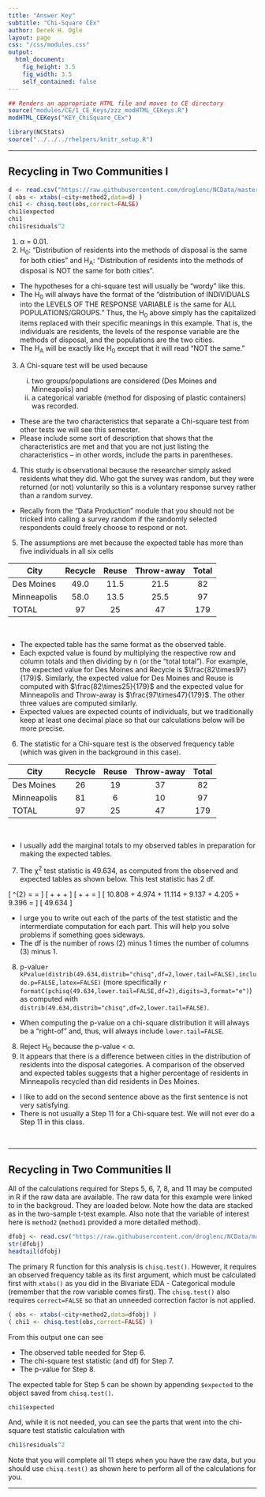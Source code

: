 ```yaml
---
title: "Answer Key"
subtitle: "Chi-Square CEx"
author: Derek H. Ogle
layout: page
css: "/css/modules.css"
output:
  html_document:
    fig_height: 3.5
    fig_width: 3.5
    self_contained: false
---
```


```r
## Renders an appropriate HTML file and moves to CE directory
source("modules/CE/1_CE_Keys/zzz_modHTML_CEKeys.R")
modHTML_CEKeys("KEY_ChiSquare_CEx")
```

```r
library(NCStats)
source("../../../rhelpers/knitr_setup.R")
```

----

## Recycling in Two Communities I
```r
d <- read.csv("https://raw.githubusercontent.com/droglenc/NCData/master/PlasticRecycling.csv")
( obs <- xtabs(~city+method2,data=d) )
chi1 <- chisq.test(obs,correct=FALSE)
chi1$expected
chi1
chi1$residuals^2
```

<ol>
<li>&alpha; = 0.01.</li>
<li>H<sub>0</sub>: "Distribution of residents into the methods of disposal is the same for both cities" and H<sub>A</sub>: "Distribution of residents into the methods of disposal is NOT the same for both cities".</li>
</ol>

<div class="alert alert-warning">
<ul>
  <li>The hypotheses for a chi-square test will usually be "wordy" like this.</li>
  <li>The H<sub>0</sub> will always have the format of the "distribution of INDIVIDUALS into the LEVELS OF THE RESPONSE VARIABLE is the same for ALL POPULATIONS/GROUPS." Thus, the H<sub>0</sub> above simply has the capitalized items replaced with their specific meanings in this example. That is, the individuals are residents, the levels of the response variable are the methods of disposal, and the populations are the two cities.</li>
  <li>The H<sub>A</sub> will be exactly like H<sub>0</sub> except that it will read "NOT the same."</li>
</ul>
</div>

<ol start="3">
  <li>A Chi-square test will be used because</li>
  <ol type="i">
    <li>two groups/populations are considered (Des Moines and Minneapolis) and</li>
    <li>a categorical variable (method for disposing of plastic containers) was recorded.</li>
  </ol>
</ol>

<div class="alert alert-warning">
<ul>
  <li>These are the two characteristics that separate a Chi-square test from other tests we will see this semester.</li>
  <li>Please include some sort of description that shows that the characteristics are met and that you are not just listing the characteristics -- in other words, include the parts in parentheses.</li>
</ul>
</div>

<ol start="4">
  <li>This study is observational because the researcher simply asked residents what they did. Who got the survey was random, but they were returned (or not) voluntarily so this is a voluntary response survey rather than a random survey.</li>
</ol>

<div class="alert alert-warning">
<ul>
  <li>Recally from the "Data Production" module that you should not be tricked into calling a survey random if the randomly selected respondents could freely choose to respond or not.</li>
</ul>
</div>

<ol start="5">
  <li>The assumptions are met because the expected table has more than five individuals in all six cells</li>
</ol>  

| City        | Recycle | Reuse | Throw-away | Total
|-------------|:-------:|:-----:|:----------:|:-----:
| Des Moines  |   49.0  |  11.5 |   21.5     |  82
| Minneapolis |   58.0  |  13.5 |   25.5     |  97
| TOTAL       |   97    |  25   |   47       | 179

<br>

<div class="alert alert-warning">
<ul>
  <li>The expected table has the same format as the observed table.</li>
  <li>Each expcted value is found by multiplying the respective row and column totals and then dividing by n (or the "total total"). For example, the expected value for Des Moines and Recycle is $\frac{82\times97}{179}$. Similarly, the expected value for Des Moines and Reuse is computed with $\frac{82\times25}{179}$ and the expected value for Minneapolis and Throw-away is $\frac{97\times47}{179}$. The other three values are computed similarly.</li>
  <li>Expected values are expected counts of individuals, but we traditionally keep at least one decimal place so that our calculations below will be more precise.</li>
</ul>
</div>

<ol start="6">
  <li>The statistic for a Chi-square test is the observed frequency table (which was given in the background in this case).</li>
</ol>

| City        | Recycle | Reuse | Throw-away | Total
|-------------|:-------:|:-----:|:----------:|:-----:
| Des Moines  |   26    |  19   |   37       |  82
| Minneapolis |   81    |   6   |   10       |  97
| TOTAL       |   97    |  25   |   47       | 179

<br>

<div class="alert alert-warning">
  <ul>
  <li>I usually add the marginal totals to my observed tables in preparation for making the expected tables.</li>
  </ul>
</div>

<ol start="7">
  <li>The &chi;<sup>2</sup> test statistic is 49.634, as computed from the observed and expected tables as shown below. This test statistic has 2 df.</li>
</ol>

\[ \chi^{2} = \sum\frac{(obs-exp)^{2}}{exp} = \]
\[ \frac{(26-49.0)^{2}}{49.0} + \frac{(19-11.5)^{2}}{11.5} + \frac{(37-21.5)^{2}}{21.5} + \]
\[ \frac{(81-58.0)^{2}}{58.0} + \frac{(6-13.5)^{2}}{13.5} + \frac{(10-25.5)^{2}}{25.5} = \]
\[ 10.808 + 4.974 + 11.114 + 9.137 + 4.205 + 9.396 = \]
\[ 49.634 \]

<div class="alert alert-warning">
  <ul>
  <li>I urge you to write out each of the parts of the test statistic and the intermerdiate computation for each part. This will help you solve problems if something goes sideways.</li>
  <li>The df is the number of rows (2) minus 1 times the number of columns (3) minus 1.</li>
  </ul>
</div>

<ol start="8">
  <li>p-value`r kPvalue(distrib(49.634,distrib="chisq",df=2,lower.tail=FALSE),include.p=FALSE,latex=FALSE)` (more specifically `r formatC(pchisq(49.634,lower.tail=FALSE,df=2),digits=3,format="e")`) as computed with `distrib(49.634,distrib="chisq",df=2,lower.tail=FALSE)`.</li>
</ol>

<div class="alert alert-warning">
  <ul>
  <li>When computing the p-value on a chi-square distribution it will always be a "right-of" and, thus, will always include `lower.tail=FALSE`.</li>
  </ul>
</div>

<ol start="8">
<li>Reject H<sub>0</sub> because the p-value &lt; &alpha;.</li>
<li>It appears that there is a difference between cities in the distribution of residents into the disposal categories. A comparison of the observed and expected tables suggests that a higher percentage of residents in Minneapolis recycled than did residents in Des Moines.</li>
</ol>

<div class="alert alert-warning">
  <ul>
    <li>I like to add on the second sentence above as the first sentence is not very satisfying.</li>
    <li>There is not usually a Step 11 for a Chi-square test. We will not ever do a Step 11 in this class.</li>
  </ul>
</div>

<br>

----

## Recycling in Two Communities II

All of the calculations required for Steps 5, 6, 7, 8, and 11 may be computed in R if the raw data are available. The raw data for this example were linked to in the backgroud. They are loaded below. Note how the data are stacked as in the two-sample t-test example. Also note that the variable of interest here is `method2` (`method1` provided a more detailed method).
```r
dfobj <- read.csv("https://raw.githubusercontent.com/droglenc/NCData/master/PlasticRecycling.csv")
str(dfobj)
headtail(dfobj)
```

The primary R function for this analysis is `chisq.test()`. However, it requires an observed frequency table as its first argument, which must be calculated first with `xtabs()` as you did in the Bivariate EDA - Categorical module (remember that the row variable comes first). The `chisq.test()` also requires `correct=FALSE` so that an unneeded correction factor is not applied.

```r
( obs <- xtabs(~city+method2,data=dfobj) )
( chi1 <- chisq.test(obs,correct=FALSE) )
```

From this output one can see

* The observed table needed for Step 6.
* The chi-square test statistic (and df) for Step 7.
* The p-value for Step 8.

The expected table for Step 5 can be shown by appending `$expected` to the object saved from `chisq.test()`.

```r
chi1$expected
```

And, while it is not needed, you can see the parts that went into the chi-square test statistic calculation with
```r
chi1$residuals^2
```

Note that you will complete all 11 steps when you have the raw data, but you should use `chisq.test()` as shown here to perform all of the calculations for you.

----
